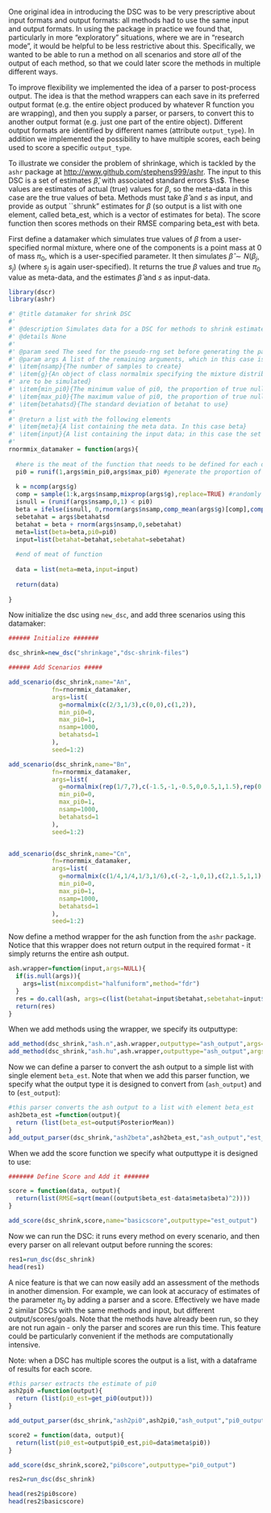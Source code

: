 <!--
%\VignetteEngine{knitr::knitr}
%\VignetteIndexEntry{More Advanced: Using Parsers to Test Adaptive Shrinkage}
-->

One original idea in introducing the DSC was to be very prescriptive about
input formats and output formats: all methods had to use the same input and output formats.
In using the package in practice we found that, particularly in more "exploratory" situations, where we are in "research mode", it would be helpful to be less restrictive about this.
Specifically, we wanted to be able to run a method on all scenarios and store
*all* of the output of each method, so that we could later score the methods in multiple different ways.

To improve flexibility we implemented the idea of a parser to post-process output. The idea is that the method wrappers can each save in its preferred output format (e.g. the entire object produced by whatever R function you are wrapping),
and then you supply a parser, or parsers, to convert this to another output format (e.g. just one part of the entire object). Different output formats
are identified by different names (attribute `output_type`).
In addition we implemented the possibility to have multiple scores, each being
used to score a specific `output_type`.

To illustrate we consider the problem of shrinkage, which is
tackled by the `ashr` package at [http://www.github.com/stephens999/ashr](http://www.github.com/stephens999/ashr). The input to this DSC is a set of estimates
$\hat\beta$,  with associated standard errors $\s$. These values are estimates
of actual (true) values for $\beta$, so the meta-data in this case are the true
values of beta. Methods must take $\hat\beta$ and $s$ as input, and provide
as output ``shrunk" estimates for $\beta$ (so output is a list with one
element, called beta_est, which is a vector of estimates for beta). The score function then
scores methods on their RMSE comparing beta_est with beta.

First define a datamaker which simulates true values of $\beta$ from a user-specified normal
mixture, where one of the components is a point mass at 0 of mass $\pi_0$, which is a user-specified parameter. It then simulates $\hat\beta \sim N(\beta_j,s_j)$ (where $s_j$ is again user-specified). It returns the true $\beta$ values and true $\pi_0$ value as meta-data,
and the estimates $\hat\beta$ and $s$ as input-data.

```r
library(dscr)
library(ashr)

#' @title datamaker for shrink DSC
#'
#' @description Simulates data for a DSC for methods to shrink estimates values  
#' @details None
#' 
#' @param seed The seed for the pseudo-rng set before generating the parameters
#' @param args A list of the remaining arguments, which in this case is
#' \item{nsamp}{The number of samples to create}
#' \item{g}{An object of class normalmix specifying the mixture distribution from which non-null beta values 
#' are to be simulated}
#' \item{min_pi0}{The minimum value of pi0, the proportion of true nulls}
#' \item{max_pi0}{The maximum value of pi0, the proportion of true null}
#' \item{betahatsd}{The standard deviation of betahat to use}
#'
#' @return a list with the following elements
#' \item{meta}{A list containing the meta data. In this case beta}
#' \item{input}{A list containing the input data; in this case the set of betahat values and their standard errors}
#' 
rnormmix_datamaker = function(args){
  
  #here is the meat of the function that needs to be defined for each dsc to be done
  pi0 = runif(1,args$min_pi0,args$max_pi0) #generate the proportion of true nulls randomly
  
  k = ncomp(args$g)
  comp = sample(1:k,args$nsamp,mixprop(args$g),replace=TRUE) #randomly draw a component
  isnull = (runif(args$nsamp,0,1) < pi0)
  beta = ifelse(isnull, 0,rnorm(args$nsamp,comp_mean(args$g)[comp],comp_sd(args$g)[comp]))
  sebetahat = args$betahatsd
  betahat = beta + rnorm(args$nsamp,0,sebetahat)
  meta=list(beta=beta,pi0=pi0)
  input=list(betahat=betahat,sebetahat=sebetahat)
  
  #end of meat of function
  
  data = list(meta=meta,input=input)
  
  return(data)
  
}
```

Now initialize the dsc using `new_dsc`, and add three scenarios using this datamaker:
```r
###### Initialize #######

dsc_shrink=new_dsc("shrinkage","dsc-shrink-files")

###### Add Scenarios #####

add_scenario(dsc_shrink,name="An",
            fn=rnormmix_datamaker,
            args=list(
              g=normalmix(c(2/3,1/3),c(0,0),c(1,2)),
              min_pi0=0,
              max_pi0=1,
              nsamp=1000,
              betahatsd=1
            ),
            seed=1:2)

add_scenario(dsc_shrink,name="Bn",
            fn=rnormmix_datamaker,
            args=list(
              g=normalmix(rep(1/7,7),c(-1.5,-1,-0.5,0,0.5,1,1.5),rep(0.5,7)),
              min_pi0=0,
              max_pi0=1,
              nsamp=1000,
              betahatsd=1
            ),
            seed=1:2)


add_scenario(dsc_shrink,name="Cn",
            fn=rnormmix_datamaker,
            args=list(
              g=normalmix(c(1/4,1/4,1/3,1/6),c(-2,-1,0,1),c(2,1.5,1,1)),
              min_pi0=0,
              max_pi0=1,
              nsamp=1000,
              betahatsd=1
            ),
            seed=1:2)

```


Now define a method wrapper for the ash function from the `ashr` package.
Notice that this wrapper does not return output in the required format - it simply
returns the entire ash output.
```r
ash.wrapper=function(input,args=NULL){
  if(is.null(args)){
    args=list(mixcompdist="halfuniform",method="fdr")
  }
  res = do.call(ash, args=c(list(betahat=input$betahat,sebetahat=input$sebetahat),args))
  return(res)
}
```

When we add methods using the wrapper, we specify its outputtype:
```r
add_method(dsc_shrink,"ash.n",ash.wrapper,outputtype="ash_output",args=list(mixcompdist="normal"))
add_method(dsc_shrink,"ash.hu",ash.wrapper,outputtype="ash_output",args=list(mixcompdist="halfuniform"))
```

Now we can define a parser to convert the ash output to a simple list with single element `beta_est`. Note that when we add this parser function, we specify what the output type it is designed to convert from (`ash_output`) and to (`est_output`):
```r
#this parser converts the ash output to a list with element beta_est
ash2beta_est =function(output){
  return (list(beta_est=output$PosteriorMean))
} 
add_output_parser(dsc_shrink,"ash2beta",ash2beta_est,"ash_output","est_output")
```


When we add the score function we specify what outputtype it is designed to use:
```r

####### Define Score and Add it #######

score = function(data, output){
  return(list(RMSE=sqrt(mean((output$beta_est-data$meta$beta)^2))))
}

add_score(dsc_shrink,score,name="basicscore",outputtype="est_output")

```

Now we can run the DSC: it runs every method on every scenario, and then every parser
on all relevant output before running the scores:
```r
res1=run_dsc(dsc_shrink)
head(res1)
```


A nice feature is that we can now
easily add an assessment of the methods in another dimension. For example,
we can look at accuracy of estimates of the parameter $\pi_0$ by adding a parser
and a score. Effectively we have made 2 similar DSCs with
the same methods and input, but different output/scores/goals.  Note that the methods have already been run, so they are not run again - only
the parser and scores are run this time. This feature could be particularly convenient if the methods are computationally intensive.

Note: when a DSC has multiple scores the output is a list, with a dataframe
of results for each score.
```r
#this parser extracts the estimate of pi0
ash2pi0 =function(output){
  return (list(pi0_est=get_pi0(output)))
} 

add_output_parser(dsc_shrink,"ash2pi0",ash2pi0,"ash_output","pi0_output")

score2 = function(data, output){
  return(list(pi0_est=output$pi0_est,pi0=data$meta$pi0))
}

add_score(dsc_shrink,score2,"pi0score",outputtype="pi0_output")

res2=run_dsc(dsc_shrink)

head(res2$pi0score)
head(res2$basicscore)
```
